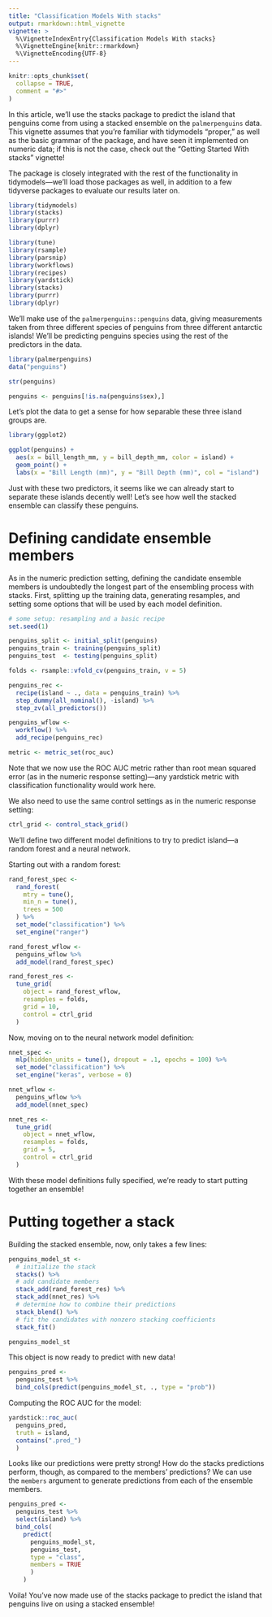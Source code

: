 ```yaml
---
title: "Classification Models With stacks"
output: rmarkdown::html_vignette
vignette: >
  %\VignetteIndexEntry{Classification Models With stacks}
  %\VignetteEngine{knitr::rmarkdown}
  %\VignetteEncoding{UTF-8}
---
```


```r
knitr::opts_chunk$set(
  collapse = TRUE,
  comment = "#>"
)
```

In this article, we'll use the stacks package to predict the island that penguins come from using a stacked ensemble on the `palmerpenguins` data. This vignette assumes that you're familiar with tidymodels "proper," as well as the basic grammar of the package, and have seen it implemented on numeric data; if this is not the case, check out the "Getting Started With stacks" vignette!

The package is closely integrated with the rest of the functionality in tidymodels—we'll load those packages as well, in addition to a few tidyverse packages to evaluate our results later on. 

```r
library(tidymodels)
library(stacks)
library(purrr)
library(dplyr)
```

```r
library(tune)
library(rsample)
library(parsnip)
library(workflows)
library(recipes)
library(yardstick)
library(stacks)
library(purrr)
library(dplyr)
```

We'll make use of the `palmerpenguins::penguins` data, giving measurements taken from three different species of penguins from three different antarctic islands! We'll be predicting penguins species using the rest of the predictors in the data.

```r
library(palmerpenguins)
data("penguins")

str(penguins)

penguins <- penguins[!is.na(penguins$sex),]
```

Let's plot the data to get a sense for how separable these three island groups are.

```r
library(ggplot2)

ggplot(penguins) +
  aes(x = bill_length_mm, y = bill_depth_mm, color = island) +
  geom_point() +
  labs(x = "Bill Length (mm)", y = "Bill Depth (mm)", col = "island")
```

Just with these two predictors, it seems like we can already start to separate these islands decently well! Let's see how well the stacked ensemble can classify these penguins.

# Defining candidate ensemble members

As in the numeric prediction setting, defining the candidate ensemble members is undoubtedly the longest part of the ensembling process with stacks. First, splitting up the training data, generating resamples, and setting some options that will be used by each model definition.

```r
# some setup: resampling and a basic recipe
set.seed(1)

penguins_split <- initial_split(penguins)
penguins_train <- training(penguins_split)
penguins_test  <- testing(penguins_split)

folds <- rsample::vfold_cv(penguins_train, v = 5)

penguins_rec <- 
  recipe(island ~ ., data = penguins_train) %>%
  step_dummy(all_nominal(), -island) %>%
  step_zv(all_predictors())

penguins_wflow <- 
  workflow() %>% 
  add_recipe(penguins_rec)

metric <- metric_set(roc_auc)
```

Note that we now use the ROC AUC metric rather than root mean squared error (as in the numeric response setting)—any yardstick metric with classification functionality would work here.

We also need to use the same control settings as in the numeric response setting:

```r
ctrl_grid <- control_stack_grid()
```

We'll define two different model definitions to try to predict island—a random forest and a neural network.

Starting out with a random forest:

```r
rand_forest_spec <- 
  rand_forest(
    mtry = tune(),
    min_n = tune(),
    trees = 500
  ) %>%
  set_mode("classification") %>%
  set_engine("ranger")

rand_forest_wflow <-
  penguins_wflow %>%
  add_model(rand_forest_spec)

rand_forest_res <- 
  tune_grid(
    object = rand_forest_wflow, 
    resamples = folds, 
    grid = 10,
    control = ctrl_grid
  )
```

Now, moving on to the neural network model definition:

```r
nnet_spec <-
  mlp(hidden_units = tune(), dropout = .1, epochs = 100) %>%
  set_mode("classification") %>%
  set_engine("keras", verbose = 0)

nnet_wflow <- 
  penguins_wflow %>%
  add_model(nnet_spec)

nnet_res <-
  tune_grid(
    object = nnet_wflow, 
    resamples = folds, 
    grid = 5,
    control = ctrl_grid
  )
```

With these model definitions fully specified, we're ready to start putting together an ensemble!

# Putting together a stack

Building the stacked ensemble, now, only takes a few lines:

```r
penguins_model_st <- 
  # initialize the stack
  stacks() %>%
  # add candidate members
  stack_add(rand_forest_res) %>%
  stack_add(nnet_res) %>%
  # determine how to combine their predictions
  stack_blend() %>%
  # fit the candidates with nonzero stacking coefficients
  stack_fit()

penguins_model_st
```

This object is now ready to predict with new data!

```r
penguins_pred <- 
  penguins_test %>%
  bind_cols(predict(penguins_model_st, ., type = "prob"))
```

Computing the ROC AUC for the model:

```r
yardstick::roc_auc(
  penguins_pred,
  truth = island,
  contains(".pred_")
  )
```

Looks like our predictions were pretty strong! How do the stacks predictions perform, though, as compared to the members' predictions? We can use the `members` argument to generate predictions from each of the ensemble members.

```r
penguins_pred <- 
  penguins_test %>%
  select(island) %>%
  bind_cols(
    predict(
      penguins_model_st,
      penguins_test, 
      type = "class",
      members = TRUE
      )
    )
```

Voila! You've now made use of the stacks package to predict the island that penguins live on using a stacked ensemble!  
